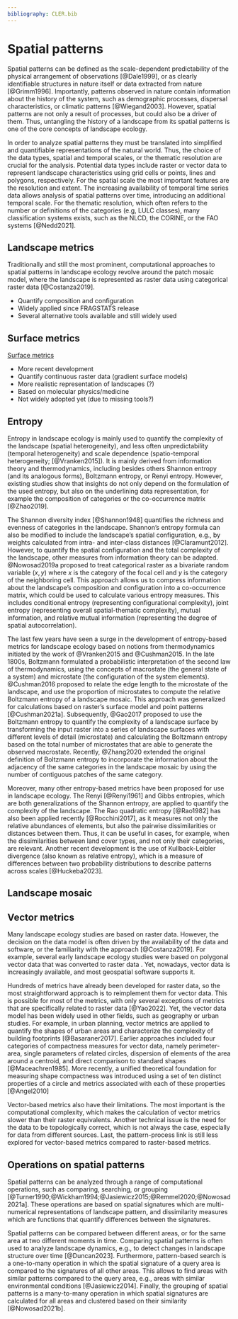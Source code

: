```yaml
---
bibliography: CLER.bib
---
```


<!-- Person responsible: Nowosad, Bosch, Hesselbarth -->

<!-- jn: should we reference software packages here (or in Software) when they implement the methods we discuss? -->
<!-- MH: I think we decided to not reference software here but in a seperate section -->

# Spatial patterns

<!-- [Methods for landscape characterization](https://doi.org/10.1016/j.landusepol.2018.04.022) -->
<!-- [Pattern metrics](https://doi.org/10.1007/s10980-018-0755-4) -->
<!--[Emerging trajectories for spatial pattern](https://link.springer.com/article/10.1007/s10980-019-00880-1) -->

<!-- Spatial patterns are a fundamental concept not only in landscape ecology, but also in many other fields, such as geography, biology, urban planning, and even medical studies. -->
Spatial patterns can be defined as the scale-dependent predictability of the physical arrangement of observations [@Dale1999], or as clearly identifiable structures in nature itself or data extracted from nature [@Grimm1996].
Importantly, patterns observed in nature contain information about the history of the system, such as demographic processes, dispersal characteristics, or climatic patterns [@Wiegand2003].
However, spatial patterns are not only a result of processes, but could also be a driver of them.
Thus, untangling the history of a landscape from its spatial patterns is one of the core concepts of landscape ecology.

<!-- MH: This section could use 1,2 references -->
In order to analyze spatial patterns they must be translated into simplified and quantifiable representations of the natural world.
Thus, the choice of the data types, spatial and temporal scales, or the thematic resolution are crucial for the analysis.
Potential data types include raster or vector data to represent landscape characteristics using grid cells or points, lines and polygons, respectively.
For the spatial scale the most important features are the resolution and extent.
The increasing availability of temporal time series data allows analysis of spatial patterns over time, introducing an additional temporal scale.
For the thematic resolution, which often refers to the number or definitions of the categories (e.g, LULC classes), many classification systems exists, such as the NLCD, the CORINE, or the FAO systems [@Nedd2021].

## Landscape metrics
<!-- Hesselbarth -->

Traditionally and still the most prominent, computational approaches to spatial patterns in landscape ecology revolve around the patch mosaic model, where the landscape is represented as raster data using categorical raster data [@Costanza2019].

- Quantify composition and configuration
- Widely applied since FRAGSTATS release
- Several alternative tools available and still widely used

<!-- https://github.com/r-spatialecology/landcapemetrics -->
<!-- https://fragstats.org/ -->

## Surface metrics
<!-- Bosch, Hesselbarth -->
[Surface metrics](https://doi.org/10.1007/s10980-018-0685-1)

- More recent development
- Quantify continuous raster data (gradient surface models)
- More realistic representation of landscapes (?)
- Based on molecular physics/medicine
- Not widely adopted yet (due to missing tools?)

## Entropy
<!-- Nowosad, Bosch -->

<!-- jn: should we use equations here? -->
<!-- MH: Personally, I think if possible not -->

<!-- jn: ask T. Stepinski for review of this section later -->

<!-- MH: Do we need some references here for the entropies? -->
Entropy in landscape ecology is mainly used to quantify the complexity of the landscape (spatial heterogeneity), and less often unpredictability (temporal heterogeneity) and scale dependence (spatio-temporal heterogeneity; [@Vranken2015]).
It is mainly derived from information theory and thermodynamics, including besides others Shannon entropy (and its analogous forms), Boltzmann entropy, or Renyi entropy.
However, existing studies show that insights do not only depend on the formulation of the used entropy, but also on the underlining data representation, for example the composition of categories or the co-occurrence matrix [@Zhao2019].

<!-- (Shannon)/Shannon diversity -->
The Shannon diversity index [@Shannon1948] quantifies the richness and evenness of categories in the landscape.
<!-- SHDI comes from the information theory. -->
<!-- It is an adaptation of the Shannon entropy, which measures of the uncertainty in a random variable. -->
<!-- The Shannon diversity is based on the composition of the landscape only, omitting the categories' spatial configuration. -->
Shannon's entropy formula can also be modified to include the landscape's spatial configuration, e.g., by weights calculated from intra- and inter-class distances [@Claramunt2012].
However, to quantify the spatial configuration and the total complexity of the landscape, other measures from information theory can be adapted.
@Nowosad2019a proposed to treat categorical raster as a bivariate random variable $(x,y)$ where $x$ is the category of the focal cell and $y$ is the category of the neighboring cell.
This approach allows us to compress information about the landscape's composition and configuration into a co-occurrence matrix, which could be used to calculate various entropy measures.
This includes conditional entropy (representing configurational complexity), joint entropy (representing overall spatial-thematic complexity), mutual information, and relative mutual information (representing the degree of spatial autocorrelation).

<!-- https://github.com/r-spatialecology/landcapemetrics -->

<!-- Thermodynamic (Boltzmann) -->
<!-- "instead of Shannon entropy, what should be used is argued to be Boltzmann (1872) entropy, and calls have recently been made to revisit it" @Gao2019 -->
The last few years have seen a surge in the development of entropy-based metrics for landscape ecology based on notions from thermodynamics initiated by the work of @Vranken2015 and @Cushman2015.
<!-- The overreaching goal is to link landscape ecology concepts to thermodynamic principles, mainly the second law of thermodynamics. -->
In the late 1800s, Boltzmann formulated a probabilistic interpretation of the second law of thermodynamics, using the concepts of macrostate (the general state of a system) and microstate (the configuration of the system elements).
<!-- These studies often use Boltzmann entropy, a measure of a system's disorder, to quantify the landscape's complexity. -->
@Cushman2016 proposed to relate the edge length to the microstate of the landscape, and use the proportion of microstates to compute the relative Boltzmann entropy of a landscape mosaic.
This approach was generalized for calculations based on raster's surface model and point patterns [@Cushman2021a].
Subsequently, @Gao2017 proposed to use the Boltzmann entropy to quantify the complexity of a landscape surface by transforming the input raster into a series of landscape surfaces with different levels of detail (microstate) and calculating the Boltzmann entropy based on the total number of microstates that are able to generate the observed macrostate.
Recently, @Zhang2020 extended the original definition of Boltzmann entropy to incorporate the information about the adjacency of the same categories in the landscape mosaic by using the number of contiguous patches of the same category.

<!-- https://jakubnowosad.com/bespatial/ -->

<!--
The relations between the Shannon entropy and the Boltzmann entropy and their interpretations in landscape ecology are the subject of ongoing discussion.
@Stepinski2022 and @Huckeba2023 showed that the Shannon entropy is a general form of entropy, and other entropies, including the Boltzmann entropy, could be derived as specific applications of the Shannon entropy.
They argue that the newly proposed entropy measures inspired by the Boltzmann equation have no connotation to statistical mechanics and thermodynamics.
Thus, more research is needed to understand the relations between the entropy measures and how they relate to the environmental processes.
-->

Moreover, many other entropy-based metrics have been proposed for use in landscape ecology.
The Renyi [@Renyi1961] and Gibbs entropies, which are both generalizations of the Shannon entropy, are applied to quantify the complexity of the landscape.
The Rao quadratic entropy [@Rao1982] has also been applied recently [@Rocchini2017], as it measures not only the relative abundances of elements, but also the pairwise dissimilarities or distances between them.
Thus, it can be useful in cases, for example, when the dissimilarities between land cover types, and not only their categories, are relevant.
Another recent development is the use of Kullback-Leibler divergence (also known as relative entropy), which is a measure of differences between two probability distributions to describe patterns across scales [@Huckeba2023].

<!-- Kolmogorov, etc. -->
<!--@Konrad2023; Juhász-Nagy’s information theory-based functions;  https://cran.r-project.org/web/packages/LandComp/index.html -->
<!-- "Fractal dimension seems directly related to entropy." @cushmanThermodynamicsLandscapeEcology2015a -->

## Landscape mosaic
<!-- Bosch -->

## Vector metrics
<!-- Nowosad, Hesselbarth -->

<!-- jn: ask T. Matuszek for review of this section later -->

Many landscape ecology studies are based on raster data.
However, the decision on the data model is often driven by the availability of the data and software, or the familiarity with the approach [@Costanza2019].
<!-- Most LULC maps are provided as raster as they often related to underlying remote sensing products. -->
For example, several early landscape ecology studies were based on polygonal vector data that was converted to raster data <!-- MH: Add one eg ref -->.
<!-- jn: maybe we could also mention that it is still the case -->
Yet, nowadays, vector data is increasingly available, and most geospatial software supports it.

Hundreds of metrics have already been developed for raster data, so the most straightforward approach is to reimplement them for vector data.
This is possible for most of the metrics, with only several exceptions of metrics that are specifically related to raster data [@Yao2022].
Yet, the vector data model has been widely used in other fields, such as geography or urban studies.
For example, in urban planning, vector metrics are applied to quantify the shapes of urban areas and characterize the complexity of building footprints [@Basaraner2017].
Earlier approaches included four categories of compactness measures for vector data, namely perimeter-area, single parameters of related circles, dispersion of elements of the area around a centroid, and direct comparison to standard shapes [@Maceachren1985].
More recently, a unified theoretical foundation for measuring shape compactness was introduced using a set of ten distinct properties of a circle and metrics associated with each of these properties [@Angel2010]

Vector-based metrics also have their limitations.
The most important is the computational complexity, which makes the calculation of vector metrics slower than their raster equivalents.
Another technical issue is the need for the data to be topologically correct, which is not always the case, especially for data from different sources. <!-- MH: What does topologically correct mean?-->
Last, the pattern-process link is still less explored for vector-based metrics compared to raster-based metrics.
<!-- (e.g., could we do landscapemetrics vs vectormetrics benchmarking?) -->
<!-- polygon vs multipolygon technical distinction -->

<!-- https://github.com/r-spatialecology/vectormetrics -->

## Operations on spatial patterns

Spatial patterns can be analyzed through a range of computational operations, such as comparing, searching, or grouping [@Turner1990;@Wickham1994;@Jasiewicz2015;@Remmel2020;@Nowosad2021a].
These operations are based on spatial signatures which are multi-numerical representations of landscape pattern, and dissimilarity measures which are functions that quantify differences between the signatures.

Spatial patterns can be compared between different areas, or for the same area at two different moments in time.
Comparing spatial patterns is often used to analyze landscape dynamics, e.g., to detect changes in landscape structure over time [@Duncan2023].
Furthermore, pattern-based search is a one-to-many operation in which the spatial signature of a query area is compared to the signatures of all other areas.
This allows to find areas with similar patterns compared to the query area, e.g., areas with similar environmental conditions [@Jasiewicz2014].
Finally, the grouping of spatial patterns is a many-to-many operation in which spatial signatures are calculated for all areas and clustered based on their similarity [@Nowosad2021b].

<!-- one/two par about other approaches -->
<!-- e.g., modeling, simulation, prediction, etc. -->

<!-- https://github.com/Nowosad/motif/ -->
<!-- https://jakubnowosad.com/spquery/ -->
<!-- FOSS4G Europe pap? -->
